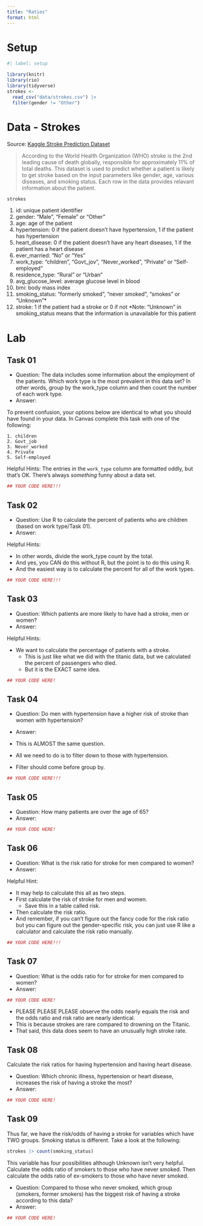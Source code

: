```yaml
---
title: "Ratios"
format: html
---
```




# Setup

```r
#| label: setup

library(knitr)
library(rio)
library(tidyverse)
strokes <-
  read_csv("data/strokes.csv") |>
  filter(gender != "Other")
```



# Data - Strokes

Source: [Kaggle Stroke Prediction Dataset](https://www.kaggle.com/fedesoriano/stroke-prediction-dataset)

> According to the World Health Organization (WHO) stroke is the 2nd leading cause of death globally, responsible for approximately 11% of total deaths. This dataset is used to predict whether a patient is likely to get stroke based on the input parameters like gender, age, various diseases, and smoking status. Each row in the data provides relavant information about the patient.

```r
strokes
```

1. id: unique patient identifier
2. gender: "Male", "Female" or "Other"
3. age: age of the patient
4. hypertension: 0 if the patient doesn't have hypertension, 1 if the patient has hypertension
5. heart_disease: 0 if the patient doesn't have any heart diseases, 1 if the patient has a heart disease
6. ever_married: "No" or "Yes"
7. work_type: "children", "Govt_jov", "Never_worked", "Private" or "Self-employed"
8. residence_type: "Rural" or "Urban"
9. avg_glucose_level: average glucose level in blood
10. bmi: body mass index
11. smoking_status: "formerly smoked", "never smoked", "smokes" or "Unknown"*
12. stroke: 1 if the patient had a stroke or 0 if not
*Note: "Unknown" in smoking_status means that the information is unavailable for this patient



# Lab

## Task 01

- Question: The data includes some information about the employment of the patients. Which work type is the most prevalent in this data set? In other words, group by the work_type column and then count the number of each work type.
- Answer:

To prevent confusion, your options below are identical to what you should have found in your data. In Canvas complete this task with one of the following:

    1. children
    2. Govt_job
    3. Never_worked
    4. Private
    5. Self-employed

Helpful Hints: The entries in the `work_type` column are formatted oddly, but that's OK. There's always _something_ funny about a data set.

```r

## YOUR CODE HERE!!!

```

## Task 02

- Question: Use R to calculate the percent of patients who are children (based on work type/Task 01).
- Answer: 

Helpful Hints:

- In other words, divide the work_type count by the total.
- And yes, you CAN do this without R, but the point is to do this using R.
- And the easiest way is to calculate the percent for all of the work types.

```r

## YOUR CODE HERE!!!

```


## Task 03

- Question: Which patients are more likely to have had a stroke, men or women? 
- Answer:

Helpful Hints:

- We want to calculate the percentage of patients with a stroke.
    - This is just like what we did with the titanic data, but we calculated the percent of passengers who died.
    - But it is the EXACT same idea.

```r

## YOUR CODE HERE!

```


## Task 04

- Question: Do men with hypertension have a higher risk of stroke than women with hypertension?
- Answer: 

- This is ALMOST the same question.
- All we need to do is to filter down to those with hypertension.
- Filter should come before group by.

```r

## YOUR CODE HERE!!!

```


## Task 05

- Question: How many patients are over the age of 65?
- Answer:

```r

## YOUR CODE HERE!

```


## Task 06

- Question: What is the risk ratio for stroke for men compared to women?
- Answer: 

Helpful Hint:

- It may help to calculate this all as two steps.
- First calculate the risk of stroke for men and women.
    - Save this in a table called risk.
- Then calculate the risk ratio.
- And remember, if you can't figure out the fancy code for the risk ratio but you can figure out the gender-specific risk, you can just use R like a calculator and calculate the risk ratio manually.

```r

## YOUR CODE HERE!!!

```

## Task 07

- Question: What is the odds ratio for for stroke for men compared to women?
- Answer: 

```r

## YOUR CODE HERE!

```

- PLEASE PLEASE PLEASE observe the odds nearly equals the risk and the odds ratio and risk ratio are nearly identical.
- This is because strokes are rare compared to drowning on the Titanic.
- That said, this data does seem to have an unusually high stroke rate.

## Task 08

Calculate the risk ratios for having hypertension and having heart disease.

- Question:  Which chronic illness, hypertension or heart disease, increases the risk of having a stroke the most?
- Answer: 

```r

## YOUR CODE HERE!

```

## Task 09

Thus far, we have the risk/odds of having a stroke for variables which have TWO groups. Smoking status is different. Take a look at the following:

```r
strokes |> count(smoking_status)
```

This variable has four possibilities although Unknown isn't very helpful. Calculate the odds ratio of smokers to those who have never smoked. Then calculate the odds ratio of ex-smokers to those who have never smoked.

- Question:  Compared to those who never smoked, which group (smokers, former smokers) has the biggest risk of having a stroke according to this data?
- Answer: 

```r

## YOUR CODE HERE!

```
